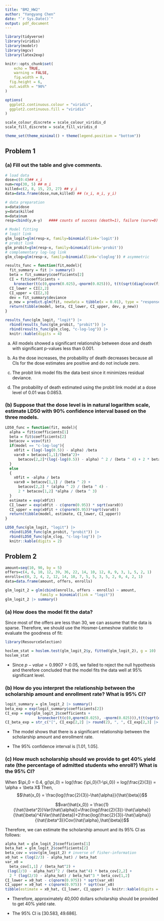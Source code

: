 ```yaml
---
title: "BM2_HW2"
author: "Yangyang Chen"
date: "`r Sys.Date()`"
output: pdf_document
---
```


```r
library(tidyverse)
library(viridis)
library(modelr)
library(mgcv)
library(latex2exp)

knitr::opts_chunk$set(
	echo = TRUE,
	warning = FALSE,
	fig.width = 8, 
  fig.height = 6,
  out.width = "90%"
)

options(
  ggplot2.continuous.colour = "viridis",
  ggplot2.continuous.fill = "viridis"
)

scale_colour_discrete = scale_colour_viridis_d
scale_fill_discrete = scale_fill_viridis_d

theme_set(theme_minimal() + theme(legend.position = "bottom"))
```

## Problem 1

### (a) Fill out the table and give comments.

```r
# load data
dose=c(0:4)## x_i
num=rep(30, 5) ## m_i
killed=c(2, 8, 15, 23, 27) ## y_i
data=data.frame(dose,num,killed) ## (x_i, m_i, y_i)

# data preparation
x=data$dose
y=data$killed
m=data$num
resp=cbind(y,m-y)   #### counts of success (death=1), failure (surv=0)

# Model fitting
# logit link
glm_logit=glm(resp~x, family=binomial(link='logit'))
# probit link
glm_probit=glm(resp~x, family=binomial(link='probit'))
# complementary log-log link
glm_clog=glm(resp~x, family=binomial(link='cloglog')) # asymmetric

results_func = function(fit,model){
  fit_summary = fit |> summary()
  beta = fit_summary$coefficients[2]
  CI = fit$coefficients +
    kronecker(t(c(0,qnorm(0.025),-qnorm(0.025))), t(t(sqrt(diag(vcov(fit))))))
  CI_lower = CI[2,2]
  CI_upper = CI[2,3]
  dev = fit_summary$deviance
  p_new = predict.glm(fit, newdata = tibble(x = 0.01), type = "response")
  return(tibble(model, beta, CI_lower, CI_upper, dev, p_new))
}

results_func(glm_logit, "logit") |> 
  rbind(results_func(glm_probit, "probit")) |> 
  rbind(results_func(glm_clog, "c-log-log")) |> 
  knitr::kable(digits = 4)
```

(a) All models showed a significant relationship between dose and death with significant p-values less than 0.001.

(b) As the dose increases, the probability of death decreases because all CIs for the dose estimates are positive and do not include zero.

(c) The probit link model fits the data best since it minimizes residual deviance.

(d) The probability of death estimated using the probit link model at a dose level of 0.01 was 0.0853.

### (b) Suppose that the dose level is in natural logarithm scale, estimate LD50 with 90% confidence interval based on the three models.

```r
LD50_func = function(fit, model){
  alpha = fit$coefficients[1]
  beta = fit$coefficients[2]
  betacov = vcov(fit)
  if(model == "c-log-log"){
    x0fit = (log(-log(0.5)) - alpha) /beta
    varx0 = betacov[1,1]/(beta^2)+
      betacov[2,2]*(log(-log(0.5)) - alpha) ^ 2 / (beta ^ 4) + 2 * betacov[1,2] * (log(-log(0.5)) - alpha) / (beta ^ 3)
  }
  else
  {
    x0fit = -alpha / beta
    varx0 = betacov[1,1] / (beta ^ 2) +
      betacov[2,2] * (alpha ^ 2) / (beta ^ 4) - 
      2 * betacov[1,2] *alpha / (beta ^ 3)
  }
  estimate = exp(x0fit)
  CI_lower = exp(x0fit - c(qnorm(0.95)) * sqrt(varx0))
  CI_upper = exp(x0fit + c(qnorm(0.95))*sqrt(varx0))
  return(tibble(model, estimate, CI_lower, CI_upper))
}

LD50_func(glm_logit, "logit") |> 
  rbind(LD50_func(glm_probit, "probit")) |> 
  rbind(LD50_func(glm_clog, "c-log-log")) |> 
  knitr::kable(digits = 2)
```

## Problem 2

```r
amount=seq(10, 90, by = 5)
offers=c(4, 6, 10, 12, 39, 36, 22, 14, 10, 12, 8, 9, 3, 1, 5, 2, 1)
enrolls=c(0, 2, 4, 2, 12, 14, 10, 7, 5, 5, 3, 5, 2, 0, 4, 2, 1)
data=data.frame(amount, offers, enrolls)
```

```r
glm_logit_2 = glm(cbind(enrolls, offers - enrolls) ~ amount,
                family = binomial(link = "logit"))
glm_logit_2 |> summary()
```

### (a) How does the model fit the data?

Since most of the offers are less than 30, we can assume that the data is sparse. Therefore, we should use the Hosmer-Lemeshow statistic to evaluate the goodness of fit:

```r
library(ResourceSelection)
```

```r
hoslem_stat = hoslem.test(glm_logit_2$y, fitted(glm_logit_2), g = 10)
hoslem_stat
```

* Since $p-value = 0.9907 > 0.05$, we failed to reject the null hypothesis and therefore concluded that the model fits the data well at 95% significant level.

### (b) How do you interpret the relationship between the scholarship amount and enrollment rate? What is 95% CI?

```r
logit_summary = glm_logit_2 |> summary()
beta_exp = exp(logit_summary$coefficients[2])
CI_exp = exp(glm_logit_2$coefficients + 
               kronecker(t(c(0,qnorm(0.025), -qnorm(0.025))),t(t(sqrt(diag(vcov(glm_logit_2)))))))
CI_beta_exp = str_c("[", CI_exp[2,2] |> round(2), ", ", CI_exp[2,3] |> round(2), "]", sep = "")
```

* The model shows that there is a significant relationship between the scholarship amount and enrollment rate. 

* The 95% confidence interval is [1.01, 1.05].

### (c) How much scholarship should we provide to get 40% yield rate (the percentage of admitted students who enroll?) What is the 95% CI?

When $\pi_0 = 0.4, g(\pi_0) = log(\frac {\pi_0}{1-\pi_0}) = log(\frac{2}{3}) = \alpha + \beta X$ Then,
$$\hat{x_0} = \frac{log(\frac{2}{3})-\hat{\alpha}}{\hat{\beta}}$$

$$var(\hat{x_0}) = \frac{1}{\hat{\beta^2}}Var(\hat{\alpha})+\frac{log(\frac{2}{3})-\hat{\alpha}}{\hat{\beta}^4}Var(\hat{\beta})+2\frac{log(\frac{2}{3})-\hat{\alpha}}{\hat{\beta^3}}Cov(\hat{\alpha},\hat{\beta})$$

Therefore, we can estimate the scholarship amount and its 95% CI as follows:

```r
alpha_hat = glm_logit_2$coefficients[1]
beta_hat = glm_logit_2$coefficients[2]
beta_cov = vcov(glm_logit_2) # inverse of fisher-information
x0_hat = (log(2/3) - alpha_hat) / beta_hat
var_x0 = 
  beta_cov[1,1] / (beta_hat^2) +
 (log(2/3) - alpha_hat)^2 / (beta_hat^4) * beta_cov[2,2] +
  2 * (log(2/3) - alpha_hat) / beta_hat^3 * beta_cov[1,2]
CI_lower = x0_hat - c(qnorm(0.975)) * sqrt(var_x0)
CI_upper = x0_hat + c(qnorm(0.975)) * sqrt(var_x0)
tibble(estimate = x0_hat, CI_lower, CI_upper) |> knitr::kable(digits = 4)
```

* Therefore, approximately 40,000 dollars scholarship should be provided to get 40% yield rate.

* The 95% CI is [30.583, 49.686].


